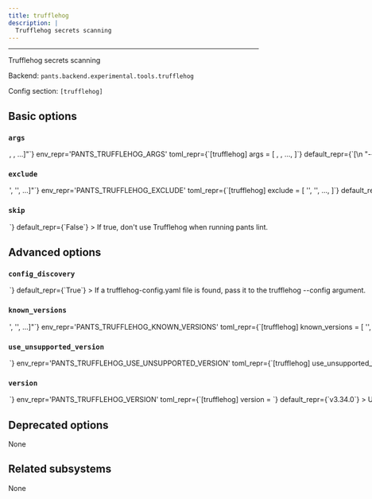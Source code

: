 ```yaml
---
title: trufflehog
description: |
  Trufflehog secrets scanning
---
```



---

Trufflehog secrets scanning

Backend: <span className="color--primary">`pants.backend.experimental.tools.trufflehog`</span>

Config section: <span className="color--primary">`[trufflehog]`</span>

<span className={styles.options}>

## Basic options

### `args`

<Option
  cli_repr={`--trufflehog-args="[<shell_str>, <shell_str>, ...]"`}
  env_repr='PANTS_TRUFFLEHOG_ARGS'
  toml_repr={`[trufflehog]
args = [
    <shell_str>,
    <shell_str>,
    ...,
]`}
  default_repr={`[\n  "--json"\n]`}
>

Arguments to pass directly to Trufflehog, e.g. `--trufflehog-args='--no-json --exclude-detectors detector'`.

This includes --json by default to reduce the volume of output.

</Option>

### `exclude`

<Option
  cli_repr={`--trufflehog-exclude="['<str>', '<str>', ...]"`}
  env_repr='PANTS_TRUFFLEHOG_EXCLUDE'
  toml_repr={`[trufflehog]
exclude = [
    '<str>',
    '<str>',
    ...,
]`}
  default_repr={`[\n  "README.md"\n]`}
>

Exclude paths matching these globs from trufflehog scans.

</Option>

### `skip`

<Option
  cli_repr={`--[no-]trufflehog-skip`}
  env_repr='PANTS_TRUFFLEHOG_SKIP'
  toml_repr={`[trufflehog]
skip = <bool>`}
  default_repr={`False`}
>

If true, don&#x27;t use Trufflehog when running `pants lint`.

</Option>

## Advanced options

### `config_discovery`

<Option
  cli_repr={`--[no-]trufflehog-config-discovery`}
  env_repr='PANTS_TRUFFLEHOG_CONFIG_DISCOVERY'
  toml_repr={`[trufflehog]
config_discovery = <bool>`}
  default_repr={`True`}
>

If a trufflehog-config.yaml file is found, pass it to the trufflehog --config argument.

</Option>

### `known_versions`

<Option
  cli_repr={`--trufflehog-known-versions="['<str>', '<str>', ...]"`}
  env_repr='PANTS_TRUFFLEHOG_KNOWN_VERSIONS'
  toml_repr={`[trufflehog]
known_versions = [
    '<str>',
    '<str>',
    ...,
]`}
  default_repr={`[\n  "v3.34.0|macos_arm64|19e10e34e95d797cbb924b342b873caa9e71296f9bead28b390d96981f47fbb0|26743363",\n  "v3.34.0|macos_x86_64|6a0a425be18ef1b3c0bf5ff88a895e01c1de70892ee48026b9a9ed89ad0398d4|27466237",\n  "v3.34.0|linux_arm64|6aeb5a91dbd981a5446312946072b470dc3a706711c85966394f62717cd71111|26021125",\n  "v3.34.0|linux_x86_64|2fda581fb26ed5c866045a4532ce73511f873b70f20eaaae01a7279c3b1c2993|27805118"\n]`}
>

Known versions to verify downloads against.

Each element is a pipe-separated string of `version|platform|sha256|length` or
`version|platform|sha256|length|url_override`, where:

- `version` is the version string
- `platform` is one of `[linux_arm64,linux_x86_64,macos_arm64,macos_x86_64]`
- `sha256` is the 64-character hex representation of the expected sha256
  digest of the download file, as emitted by `shasum -a 256`
- `length` is the expected length of the download file in bytes, as emitted by
  `wc -c`
- (Optional) `url_override` is a specific url to use instead of the normally
  generated url for this version

E.g., `3.1.2|macos_x86_64|6d0f18cd84b918c7b3edd0203e75569e0c7caecb1367bbbe409b44e28514f5be|42813`.
and `3.1.2|macos_arm64 |aca5c1da0192e2fd46b7b55ab290a92c5f07309e7b0ebf4e45ba95731ae98291|50926|https://example.mac.org/bin/v3.1.2/mac-aarch64-v3.1.2.tgz`.

Values are space-stripped, so pipes can be indented for readability if necessary.

</Option>

### `use_unsupported_version`

<Option
  cli_repr={`--trufflehog-use-unsupported-version=<UnsupportedVersionUsage>`}
  env_repr='PANTS_TRUFFLEHOG_USE_UNSUPPORTED_VERSION'
  toml_repr={`[trufflehog]
use_unsupported_version = <UnsupportedVersionUsage>`}
  one_of='error, warning'
  default_repr={`error`}
>

What action to take in case the requested version of Trufflehog is not supported.

Supported Trufflehog versions: unspecified

</Option>

### `version`

<Option
  cli_repr={`--trufflehog-version=<str>`}
  env_repr='PANTS_TRUFFLEHOG_VERSION'
  toml_repr={`[trufflehog]
version = <str>`}
  default_repr={`v3.34.0`}
>

Use this version of Trufflehog.

</Option>

## Deprecated options

None

## Related subsystems

None

</span>
